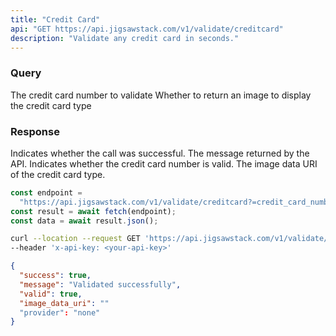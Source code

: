 ```yaml
---
title: "Credit Card"
api: "GET https://api.jigsawstack.com/v1/validate/creditcard"
description: "Validate any credit card in seconds."
---
```


### Query

<ParamField query="credit_card_number" type="string" required>
  The credit card number to validate
</ParamField>

<ParamField query="get_image" type="boolean">
  Whether to return an image to display the credit card type
</ParamField>

<Snippet file="header.mdx" />

### Response

<ResponseField name="success" type="boolean">
  Indicates whether the call was successful.
</ResponseField>

<ResponseField name="message" type="string">
  The message returned by the API.
</ResponseField>

<ResponseField name="valid" type="boolean">
  Indicates whether the credit card number is valid.
</ResponseField>

<ResponseField name="image_data_uri" type="string">
  The image data URI of the credit card type.
</ResponseField>

<RequestExample>

```javascript Node.js
const endpoint =
  "https://api.jigsawstack.com/v1/validate/creditcard?=credit_card_number=''";
const result = await fetch(endpoint);
const data = await result.json();
```

```bash cURL
curl --location --request GET 'https://api.jigsawstack.com/v1/validate/creditcard?credit_card_number=""&get_image=false' \
--header 'x-api-key: <your-api-key>'
```

</RequestExample>

<ResponseExample>

```json Response
{
  "success": true,
  "message": "Validated successfully",
  "valid": true,
  "image_data_uri": ""
  "provider": "none"
}
```

</ResponseExample>
